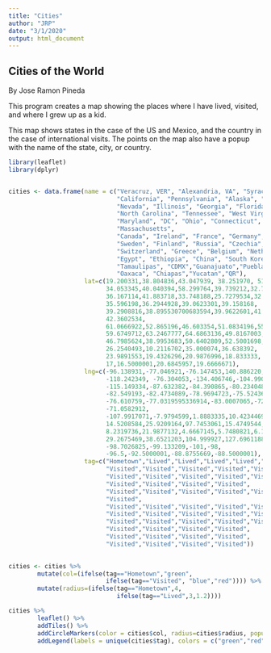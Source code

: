 ```yaml
---
title: "Cities"
author: "JRP"
date: "3/1/2020"
output: html_document
---
```


## Cities of the World

By Jose Ramon Pineda

This program creates a map showing the places where I have lived, visited, and where I grew up as a kid.

This map shows states in the case of the US and Mexico, and the country in the case of 
international visits. The points on the map also have a popup with the name of the state, city,
or country.


```r



library(leaflet)
library(dplyr)


cities <- data.frame(name = c("Veracruz, VER", "Alexandria, VA", "Syracuse, NY", "Sendai, Tohoku Prefecture", "London, UK","Madrid, Spain",
                              "California", "Pennsylvania", "Alaska", "Colorado", "Texas",
                              "Nevada", "Illinois", "Georgia", "Florida", "South Carolina",
                              "North Carolina", "Tennessee", "West Virginia", "Delaware",
                              "Maryland", "DC", "Ohio", "Connecticut", "Rhode Island", 
                              "Massachusetts",
                              "Canada", "Ireland", "France", "Germany", "Denmark",
                              "Sweden", "Finland", "Russia", "Czechia", "Italy",
                              "Switzerland", "Greece", "Belgium", "Netherlands", "Luxembourg",
                              "Egypt", "Ethiopia", "China", "South Korea",
                              "Tamaulipas", "CDMX","Guanajuato","Puebla",
                              "Oaxaca", "Chiapas","Yucatan","QR"),
                     lat=c(19.200331,38.804836,43.047939, 38.251970, 51.507351,40.4196202,
                           34.053345,40.040394,58.299764,39.739212,32.775937,
                           36.167114,41.883718,33.748188,25.7279534,32.776499,
                           35.596198,36.2944928,39.0623301,39.158168,
                           39.2908816,38.895530700683594,39.9622601,41.3082138,41.64004898071289,
                           42.3602534,
                           61.0666922,52.865196,46.603354,51.0834196,55.670249,
                           59.6749712,63.2467777,64.6863136,49.8167003,42.6384261,
                           46.7985624,38.9953683,50.6402809,52.5001698,49.8158683,
                           26.2540493,10.2116702,35.000074,36.638392,
                           23.9891553,19.4326296,20.9876996,18.833333,
                           17,16.5000001,20.6845957,19.6666671),
                     lng=c(-96.138931,-77.046921,-76.147453,140.886220,-0.127758,-3.6918167,
                           -118.242349, -76.304053,-134.406746,-104.9903028,-96.796781,
                           -115.149334,-87.632382,-84.390865,-80.2340487,-79.930773,
                           -82.549193,-82.4734089,-78.9694723,-75.5243682,
                           -76.610759,-77.0319595336914,-83.0007065,-72.9250518,-71.52472686767578,
                           -71.0582912,
                           -107.9917071,-7.9794599,1.8883335,10.4234469,10.3333283,
                           14.5208584,25.9209164,97.7453061,15.4749544,12.674297,
                           8.2319736,21.9877132,4.6667145,5.7480821,6.1296751,
                           29.2675469,38.6521203,104.999927,127.6961188,
                           -98.7026825,-99.133209,-101,-98,
                           -96.5,-92.5000001,-88.8755669,-88.5000001),
                     tag=c("Hometown","Lived","Lived","Lived","Lived","Lived",
                           "Visited","Visited","Visited","Visited","Visited",
                           "Visited","Visited","Visited","Visited","Visited",
                           "Visited","Visited","Visited","Visited",
                           "Visited","Visited","Visited","Visited","Visited",
                           "Visited",
                           "Visited","Visited","Visited","Visited","Visited",
                           "Visited","Visited","Visited","Visited","Visited",
                           "Visited","Visited","Visited","Visited","Visited",
                           "Visited","Visited","Visited","Visited",
                           "Visited","Visited","Visited","Visited",
                           "Visited","Visited","Visited","Visited"))
                     

cities <- cities %>% 
        mutate(col=(ifelse(tag=="Hometown","green", 
                           ifelse(tag=="Visited", "blue","red")))) %>% 
        mutate(radius=(ifelse(tag=="Hometown",4,
                              ifelse(tag=="Lived",3,1.2))))

cities %>% 
        leaflet() %>% 
        addTiles() %>% 
        addCircleMarkers(color = cities$col, radius=cities$radius, popup=cities$name) %>% 
        addLegend(labels = unique(cities$tag), colors = c("green","red","blue"))
```



